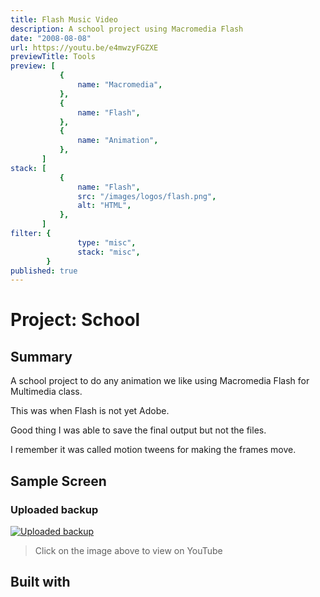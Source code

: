 ```yaml
---
title: Flash Music Video
description: A school project using Macromedia Flash
date: "2008-08-08"
url: https://youtu.be/e4mwzyFGZXE
previewTitle: Tools
preview: [
           {
               name: "Macromedia",
           },
           {
               name: "Flash",
           },
           {
               name: "Animation",
           },
       ]
stack: [
           {
               name: "Flash",
               src: "/images/logos/flash.png",
               alt: "HTML",
           },
       ]
filter: {
               type: "misc",
               stack: "misc",
        }
published: true
---
```


# Project: School


## Summary

A school project to do any animation we like using Macromedia Flash for Multimedia class.

This was when Flash is not yet Adobe.

Good thing I was able to save the final output but not the files.

I remember it was called motion tweens for making the frames move.


## Sample Screen

### Uploaded backup

[![Uploaded backup](https://res.cloudinary.com/langitlupakintoncloud/image/upload/v1712068934/projects.jcos.io/jpive2qnfcsxdwovubti.png)](https://youtu.be/e4mwzyFGZXE "Macromedia Flash")

> Click on the image above to view on YouTube


## Built with
